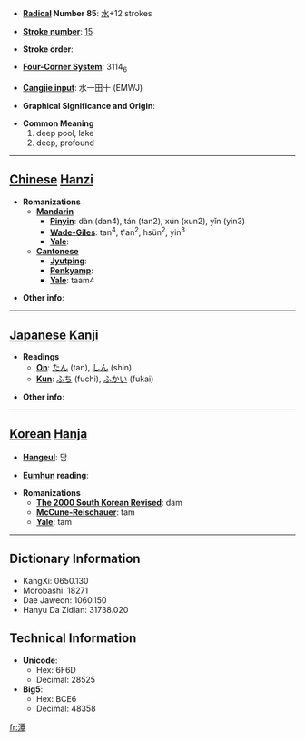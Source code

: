 * '''[[Wiktionary:Chinese radical index| Radical]] Number 85''': [[Wiktionary:Chinese radical index 水|水]]+12 strokes

* '''[[Wiktionary:Chinese total strokes index|Stroke number]]''': [[Wiktionary:Chinese total strokes index 15|15]]

* '''Stroke order''': 

* '''[[Wiktionary:Chinese four corner index|Four-Corner System]]''': 3114<sub>6</sub>

* '''[[Wiktionary:Chinese Cangjie index|Cangjie input]]''': 水一田十 (EMWJ)

* '''Graphical Significance and Origin''': 

* '''Common Meaning'''
*#deep pool, lake
*# deep, profound


----

== [[Chinese]] [[Hanzi]] ==

* '''Romanizations'''
** '''[[Mandarin]]'''
*** '''[[Pinyin]]''': dàn (dan4), tán (tan2), xún (xun2), yǐn (yin3)
*** '''[[Wade-Giles]]''': tan<sup>4</sup>, t'an<sup>2</sup>, hsün<sup>2</sup>, yin<sup>3</sup>
*** '''[[Yale]]''': 
** '''[[Cantonese]]'''
*** '''[[Jyutping]]''':
*** '''[[Penkyamp]]''': 
*** '''[[Yale]]''': taam4

* '''Other info''': 

----

== [[Japanese]] [[Kanji]] ==

* '''Readings'''
** '''[[On]]''': [[たん]] (tan), [[しん]] (shin)
** '''[[Kun]]''': [[ふち]] (fuchi), [[ふかい]] (fukai)

* '''Other info''':  

----

== [[Korean]] [[Hanja]] ==

* '''[[Hangeul]]''': 담

* '''[[Eumhun]] reading''': 

* '''Romanizations'''
** '''[[The 2000 South Korean Revised Romanization|The 2000 South Korean Revised]]''': dam
** '''[[McCune-Reischauer]]''': tam
** '''[[Yale]]''': tam

----

== Dictionary Information ==

* KangXi: 0650.130
* Morobashi: 18271
* Dae Jaweon: 1060.150
* Hanyu Da Zidian: 31738.020

== Technical Information ==

* '''Unicode''':
** Hex: 6F6D
** Decimal: 28525
* '''Big5''':
** Hex: BCE6
** Decimal: 48358

[[fr:潭]]